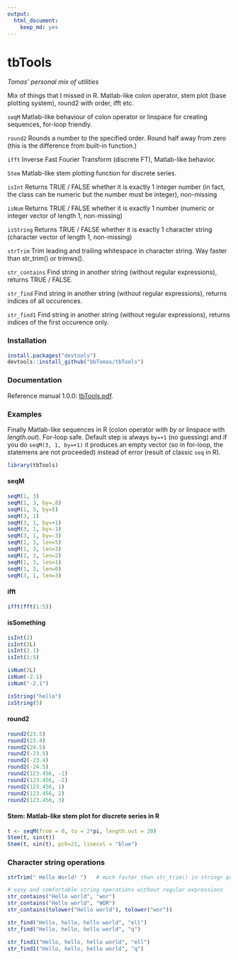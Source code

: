 ```yaml
---
output: 
  html_document: 
    keep_md: yes
---
```

# tbTools
*Tomas' personal mix of utilities*

Mix of things that I missed in R. Matlab-like colon operator, stem plot (base plotting system), round2 with order, ifft etc.

`seqM` Matlab-like behaviour of colon operator or linspace for creating sequences, for-loop friendly.

`round2` Rounds a number to the specified order. Round half away from zero (this is the difference from built-in \code{round} function.)

`ifft` Inverse Fast Fourier Transform (discrete FT), Matlab-like behavior.

`Stem` Matlab-like stem plotting function for discrete series.

`isInt` Returns TRUE / FALSE whether it is exactly 1 integer number (in fact, the class can be numeric but the number must be integer), non-missing

`isNum` Returns TRUE / FALSE whether it is exactly 1 number (numeric or integer vector of length 1, non-missing)

`isString` Returns TRUE / FALSE whether it is exactly 1 character string (character vector of length 1, non-missing)

`strTrim` Trim leading and trailing whitespace in character string. Way faster than str_trim() or trimws().

`str_contains` Find string in another string (without regular expressions), returns TRUE / FALSE.

`str_find` Find string in another string (without regular expressions), returns indices of all occurences.

`str_find1` Find string in another string (without regular expressions), returns indices of the first occurence only.

### Installation

```r
install.packages("devtools")
devtools::install_github("bbTomas/tbTools")
```

### Documentation
Reference manual 1.0.0: [tbTools.pdf](tbTools.pdf).

### Examples

Finally Matlab-like sequences in R (colon operator with *by* or linspace with *length.out*). For-loop safe. Default step is always `by=+1` (no guessing) and if you do `seqM(3, 1, by=+1)` it produces an empty vector (so in for-loop, the statemens are not proceeded) instead of error (result of classic `seq` in R).

```r
library(tbTools)
```

#### seqM
```r
seqM(1, 3)
seqM(1, 3, by=.8)
seqM(1, 3, by=5)
seqM(3, 1)
seqM(3, 1, by=+1)
seqM(3, 1, by=-1)
seqM(3, 1, by=-3)
seqM(1, 3, len=5)
seqM(1, 3, len=3)
seqM(1, 3, len=2)
seqM(1, 3, len=1)
seqM(1, 3, len=0)
seqM(3, 1, len=3)
```

#### ifft
```r
ifft(fft(1:5))
```

#### isSomething
```r
isInt(2)
isInt(2L)
isInt(2.1)
isInt(1:5)

isNum(2L)
isNum(-2.1)
isNum("-2.1")

isString("hello")
isString(5)
```

#### round2
```r
round2(23.5)
round2(23.4)
round2(24.5)
round2(-23.5)
round2(-23.4)
round2(-24.5)
round2(123.456, -1) 
round2(123.456, -2) 
round2(123.456, 1)
round2(123.456, 2)
round2(123.456, 3)
```

#### Stem: Matlab-like stem plot for discrete series in R
```r
t <- seqM(from = 0, to = 2*pi, length.out = 20)
Stem(t, sin(t))
Stem(t, sin(t), pch=21, linecol = "blue")
```

### Character string operations
```r
strTrim(" Hello World! ")   # much faster than str_trim() in stringr package or trimws() in R3.2.0

# easy and comfortable string operations without regular expressions
str_contains("Hello world", "wor")
str_contains("Hello world", "WOR")
str_contains(tolower("Hello world"), tolower("wor"))

str_find("Hello, hello, hello world", "ell")
str_find("Hello, hello, hello world", "q")

str_find1("Hello, hello, hello world", "ell")
str_find1("Hello, hello, hello world", "q")
```

